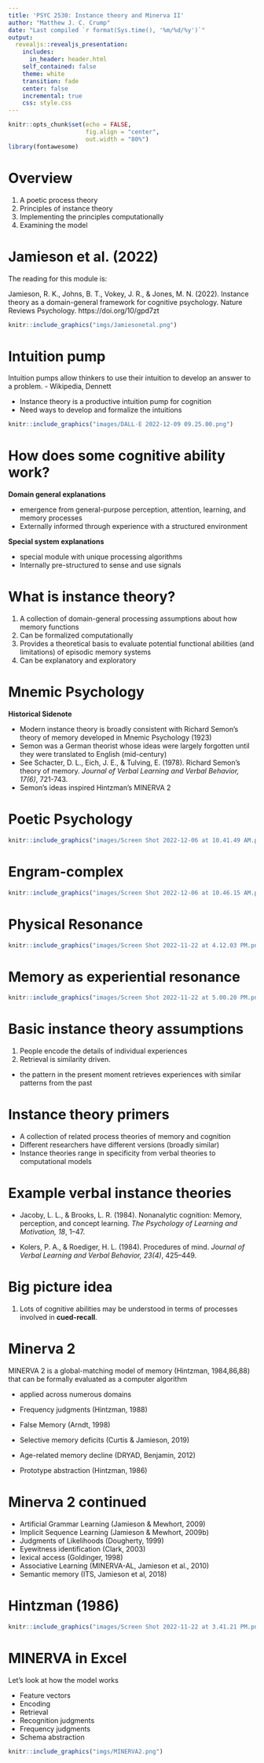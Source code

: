 ```yaml
---
title: 'PSYC 2530: Instance theory and Minerva II'
author: "Matthew J. C. Crump"
date: "Last compiled `r format(Sys.time(), '%m/%d/%y')`"
output:
  revealjs::revealjs_presentation:
    includes:
      in_header: header.html
    self_contained: false
    theme: white
    transition: fade
    center: false
    incremental: true
    css: style.css
---
```


```r
knitr::opts_chunk$set(echo = FALSE,
                      fig.align = "center",
                      out.width = "80%")
library(fontawesome)
```

# Overview

1.  A poetic process theory
2.  Principles of instance theory
3.  Implementing the principles computationally
4.  Examining the model

# Jamieson et al. (2022)
  
:::: {.row}
::: {.col-md-6}

The reading for this module is:

Jamieson, R. K., Johns, B. T., Vokey, J. R., & Jones, M. N. (2022). Instance theory as a domain-general framework for cognitive psychology. Nature Reviews Psychology. https://doi.org/10/gpd7zt
:::

::: {.col-md-6}

```r
knitr::include_graphics("imgs/Jamiesonetal.png")
```

:::
::::

# Intuition pump

:::: {.row}
::: {.col-md-6}

Intuition pumps allow thinkers to use their intuition to develop an answer to a problem. - Wikipedia, Dennett

- Instance theory is a productive intuition pump for cognition
- Need ways to develop and formalize the intuitions

:::

::: {.col-md-6}

```r
knitr::include_graphics("images/DALL·E 2022-12-09 09.25.00.png")
```

:::
::::

# How does some cognitive ability work?

::: row
::: col-md-6
**Domain general explanations**

- emergence from general-purpose perception, attention, learning, and memory processes
- Externally informed through experience with a structured environment
:::

::: col-md-6
**Special system explanations**

- special module with unique processing algorithms
- Internally pre-structured to sense and use signals
:::
:::

# What is instance theory?

1.  A collection of domain-general processing assumptions about how memory functions
2.  Can be formalized computationally
3.  Provides a theoretical basis to evaluate potential functional abilities (and limitations) of episodic memory systems
4.  Can be explanatory and exploratory

# Mnemic Psychology

**Historical Sidenote**

-   Modern instance theory is broadly consistent with Richard Semon's theory of memory developed in Mnemic Psychology (1923)
-   Semon was a German theorist whose ideas were largely forgotten until they were translated to English (mid-century)
-   See Schacter, D. L., Eich, J. E., & Tulving, E. (1978). Richard Semon's theory of memory. *Journal of Verbal Learning and Verbal Behavior, 17(6)*, 721-743.
-   Semon's ideas inspired Hintzman's MINERVA 2

# Poetic Psychology

```r
knitr::include_graphics("images/Screen Shot 2022-12-06 at 10.41.49 AM.png")
```


# Engram-complex

```r
knitr::include_graphics("images/Screen Shot 2022-12-06 at 10.46.15 AM.png")
```

# Physical Resonance

```r
knitr::include_graphics("images/Screen Shot 2022-11-22 at 4.12.03 PM.png")
```

# Memory as experiential resonance

```r
knitr::include_graphics("images/Screen Shot 2022-11-22 at 5.00.20 PM.png")
```

# Basic instance theory assumptions

1.  People encode the details of individual experiences
2.  Retrieval is similarity driven.

-   the pattern in the present moment retrieves experiences with similar patterns from the past

# Instance theory primers

-   A collection of related process theories of memory and cognition
-   Different researchers have different versions (broadly similar)
-   Instance theories range in specificity from verbal theories to computational models

# Example verbal instance theories

-   Jacoby, L. L., & Brooks, L. R. (1984). Nonanalytic cognition: Memory, perception, and concept learning. *The Psychology of Learning and Motivation, 18*, 1--47.

-   Kolers, P. A., & Roediger, H. L. (1984). Procedures of mind. *Journal of Verbal Learning and Verbal Behavior, 23(4)*, 425--449.

# Big picture idea

1. Lots of cognitive abilities may be understood in terms of processes involved in **cued-recall**.

# Minerva 2

MINERVA 2 is a global-matching model of memory (Hintzman, 1984,86,88) that can be formally evaluated as a computer algorithm

-   applied across numerous domains

-   Frequency judgments (Hintzman, 1988)
-   False Memory (Arndt, 1998)
-   Selective memory deficits (Curtis & Jamieson, 2019)
-   Age-related memory decline (DRYAD, Benjamin, 2012)
-   Prototype abstraction (Hintzman, 1986)
    

# Minerva 2 continued

-   Artificial Grammar Learning (Jamieson & Mewhort, 2009)
-   Implicit Sequence Learning (Jamieson & Mewhort, 2009b)
-   Judgments of Likelihoods (Dougherty, 1999)
-   Eyewitness identification (Clark, 2003)
-   lexical access (Goldinger, 1998)
-   Associative Learning (MINERVA-AL, Jamieson et al., 2010)
-   Semantic memory (ITS, Jamieson et al, 2018)


# Hintzman (1986)

```r
knitr::include_graphics("images/Screen Shot 2022-11-22 at 3.41.21 PM.png")
```

# MINERVA in Excel
  
Let's look at how the model works

:::: {.row}
::: {.col-md-6}

- Feature vectors
- Encoding
- Retrieval
- Recognition judgments
- Frequency judgments
- Schema abstraction

:::

::: {.col-md-6}

```r
knitr::include_graphics("imgs/MINERVA2.png")
```

:::
::::





